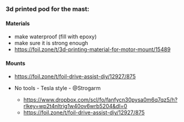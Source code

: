 ### 3d printed pod for the mast:

#### Materials

- make waterproof (fill with epoxy)
- make sure it is strong enough
- https://foil.zone/t/3d-printing-material-for-motor-mount/15489

#### Mounts

- https://foil.zone/t/foil-drive-assist-diy/12927/875

- No tools - Tesla style - @Strogarm
  - https://www.dropbox.com/scl/fo/fanfycn30pysa0m6q7qz5/h?rlkey=wp2t4nltrig1w40ov6wrb5204&dl=0
  - https://foil.zone/t/foil-drive-assist-diy/12927/875

